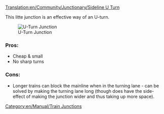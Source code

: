 [[Translation:en/Community/Junctionary/Sideline U Turn]]
{{fr/Traduction|en/Community/Junctionary/Sideline U Turn|0}}

{{en/Community/Junctionary/Navigation}}

This litte junction is an effective way of an U-turn.

[[File:en/Community/Junctionary/Mainline u turn.png|center|frame|U-Turn Junction]]

===Pros:===
*Cheap & small
*No sharp turns

===Cons:===
*Longer trains can block the mainline when in the turning lane - can be solved by making the turning lane long (though does have the side-effect of making the junction wider and thus taking up more space).

[[Category:en/Manual/Train Junctions]]